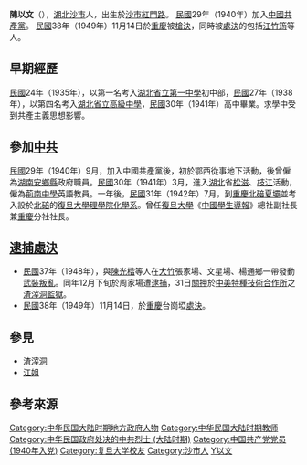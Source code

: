 {{Infobox_Person
|name=陳以文
|image_name=
|box_width=
|caption=
|occupation=
|period=
|birth_name=
|other_names=
|foreign_names=
|english_names=
|sex=[[男|男]]
|birth_date=1923年
|birth_place={{ROC|湖北省}}[[沙市|沙市]]
|death_date=1949年11月14日
|death_place={{ROC|重慶市}}台崗埡
|nationality={{ROC}}
|residence=
|language=[[漢語|漢語]]
|height=
|weight=
|party={{CCP}}
|religion=
|spouse=
|relatives=
|education=
*[[復旦大學|復旦大學]][[理學院|理學院]][[化學系|化學系]]（1942-1946）
|past=
|work=
|awards=
}}
'''陳以文'''（{{bd|1923年||1949年|11月14日|catIdx=C}}），[[湖北|湖北]][[沙市|沙市]]人，出生於[[沙市|沙市]][[紅門路|紅門路]]。 [[民國紀元|民國]]29年（1940年）加入[[中國共產黨|中國共產黨]]。 [[民國紀元|民國]]38年（1949年）11月14日於[[重慶|重慶]]被[[槍決|槍決]]，同時被[[處決|處決]]的包括[[江竹筠|江竹筠]]等人。

==早期經歷==
[[民國紀元|民國]]24年（1935年），以第一名考入[[湖北省立第一中學|湖北省立第一中學]]初中部，[[民國紀元|民國]]27年（1938年），以第四名考入[[湖北省立高級中學|湖北省立高級中學]]，[[民國紀元|民國]]30年（1941年）高中畢業。求學中受到共產主義思想影響。

==參加[[中共|中共]]==
[[民國紀元|民國]]29年（1940年）9月，加入中國共產黨後，初於鄂西從事地下活動，後曾僱為[[湖南|湖南]][[安鄉縣|安鄉縣]]政府職員。[[民國紀元|民國]]30年（1941年）3月，進入[[湖北|湖北]]省[[松滋|松滋]]、[[枝城鎮|枝江]]活動，僱為[[荊南中學|荊南中學]]英語教員。一年後，[[民國紀元|民國]]31年（1942年）7月，到[[重慶|重慶]][[北碚|北碚]][[夏壩|夏壩]]並考入設於[[北碚|北碚]]的[[復旦大學|復旦大學]][[理學院|理學院]][[化學系|化學系]]。曾任[[復旦大學|復旦大學]]《[[中國學生導報|中國學生導報]]》總社副社長兼[[重慶|重慶]]分社社長。

==[[逮捕|逮捕]][[處決|處決]]==
*[[民國紀元|民國]]37年（1948年），與[[陳光楷|陳光楷]]等人在[[大竹|大竹]]張家場、文星場、楊通鄉一帶發動[[武裝叛亂|武裝叛亂]]。同年12月下旬於周家場遭[[逮捕|逮捕]]，31日[[關押|關押]]於[[中美特種技術合作所|中美特種技術合作所]]之[[渣滓洞監獄|渣滓洞監獄]]。
*[[民國紀元|民國]]38年（1949年）11月14日，於[[重慶|重慶]]台崗埡[[處決|處決]]。

==參見==
*[[渣滓洞|渣滓洞]]
*[[江姐|江姐]]

==參考來源==

{{Reflist|25em}}

{{DEFAULTSORT:C}}
[[Category:中华民国大陆时期地方政府人物|Category:中华民国大陆时期地方政府人物]]
[[Category:中华民国大陆时期教师|Category:中华民国大陆时期教师]]
[[Category:中华民国政府处决的中共烈士_(大陆时期)|Category:中华民国政府处决的中共烈士 (大陆时期)]]
[[Category:中国共产党党员_(1940年入党)|Category:中国共产党党员 (1940年入党)]]
[[Category:复旦大学校友|Category:复旦大学校友]]
[[Category:沙市人|Category:沙市人]]
[[Category:陈姓|Y以文]]